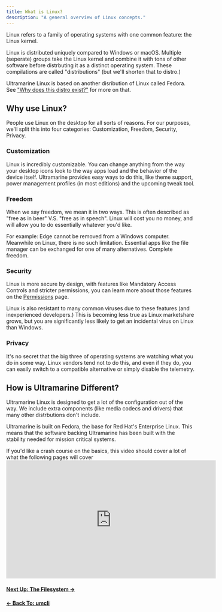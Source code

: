 ```yaml
---
title: What is Linux?
description: "A general overview of Linux concepts."
---
```



Linux refers to a family of operating systems with one common feature: the Linux kernel.

Linux is distributed uniquely compared to Windows or macOS. Multiple (seperate) groups take the Linux kernel and combine it with tons of other software before distrbuting it as a distinct operating system. These compilations are called "distributions" (but we'll shorten that to distro.)

Ultramarine Linux is based on another disribution of Linux called Fedora. See ["Why does this distro exist?"](/en/welcome#why-does-this-distro-exist-what-difference-does-it-have-other-than-just-fedora-with-rpmfusion) for more on that.

## Why use Linux?

People use Linux on the desktop for all sorts of reasons. For our purposes, we'll split this into four categories: Customization, Freedom, Security, Privacy.

### Customization

Linux is incredibly customizable. You can change anything from the way your desktop icons look to the way apps load and the behavior of the device itself. Ultramarine provides easy ways to do this, like theme support, power management profiles (in most editions) and the upcoming tweak tool.

### Freedom

When we say freedom, we mean it in two ways. This is often described as "free as in beer" V.S. "free as in speech". Linux will cost you no money, and will allow you to do essentially whatever you'd like.

For example: Edge cannot be removed from a Windows computer. Meanwhile on Linux, there is no such limitation. Essential apps like the file manager can be exchanged for one of many alternatives. Complete freedom.

### Security

Linux is more secure by design, with features like Mandatory Access Controls and stricter permissions, you can learn more about those features on the [Permissions](/en/linux/securityprivacy) page.

Linux is also resistant to many common viruses due to these features (and inexperienced developers.) This is becoming less true as Linux marketshare grows, but you are significantly less likely to get an incidental virus on Linux than Windows.

### Privacy

It's no secret that the big three of operating systems are watching what you do in some way. Linux vendors tend not to do this, and even if they do, you can easily switch to a compatible alternative or simply disable the telemetry.

## How is Ultramarine Different?

Ultramarine Linux is designed to get a lot of the configuration out of the way. We include extra components (like media codecs and drivers) that many other distrbutions don't include.

Ultramarine is built on Fedora, the base for Red Hat's Enterprise Linux. This means that the software backing Ultramarine has been built with the stability needed for mission critical systems.

<Alert type="info">
  <div class="full-width">
    If you'd like a crash course on the basics, this video should cover a lot of
    what the following pages will cover
    <iframe
      width="560"
      height="315"
      src="https://www.youtube-nocookie.com/embed/rrB13utjYV4"
      title="YouTube video player"
      frameborder="0"
      allow="accelerometer; autoplay; clipboard-write; encrypted-media; gyroscope; picture-in-picture"
      allowfullscreen
    ></iframe>
  </div>
</Alert>

#### [Next Up: The Filesystem →](/en/linux/filesystem)

#### [← Back To: umcli](/en/usage/umcli)

